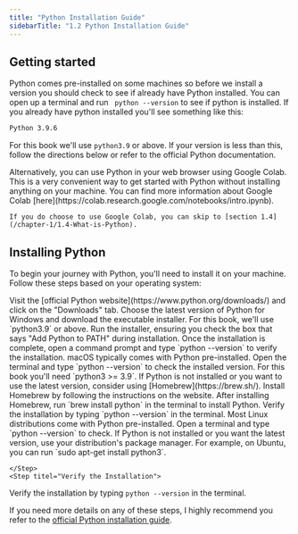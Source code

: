 ```yaml
---
title: "Python Installation Guide"
sidebarTitle: "1.2 Python Installation Guide"
---
```


## Getting started

Python comes pre-installed on some machines so before we install a version you should check to see if already have Python installed. You can open up a terminal
and run `
python --version` to see if python is installed. If you already have python installed you'll see something like this:

```bash Example output
Python 3.9.6
```

For this book we'll use `python3.9` or above. If your version is less than this, follow the directions below or refer to the official Python documentation.

<Note>
	Alternatively, you can use Python in your web browser using Google Colab.
	This is a very convenient way to get started with Python without installing
	anything on your machine. You can find more information about Google Colab
	[here](https://colab.research.google.com/notebooks/intro.ipynb).

    If you do choose to use Google Colab, you can skip to [section 1.4](/chapter-1/1.4-What-is-Python).

</Note>

## Installing Python

To begin your journey with Python, you'll need to install it on your machine. Follow these steps based on your operating system:

<Tabs>
	<Tab title="Windows">
		<Steps>
			<Step title="Download Python">
				Visit the [official Python
				website](https://www.python.org/downloads/) and click on the
				"Downloads" tab.
			</Step>
			<Step title="Choose the Python version">
				Choose the latest version of Python for Windows and download the
				executable installer. For this book, we'll use `python3.9` or above.   
			</Step>
			<Step title="Install Python">
				Run the installer, ensuring you check the box that says "Add
				Python to PATH" during installation.
			</Step>
			<Step title="Verify the Installation">
				Once the installation is complete, open a command prompt and
				type `python --version` to verify the installation.
			</Step>
		</Steps>
	</Tab>
	<Tab title="macOS">
		<Steps>
			<Step title="Check if Python is already installed">
				macOS typically comes with Python pre-installed. Open the
				terminal and type `python --version` to check the installed
				version. For this book you'll need `python3 >= 3.9`.
			</Step>
			<Step title="Install Python with Homebrew">
				If Python is not installed or you want to use the latest
				version, consider using [Homebrew](https://brew.sh/). Install
				Homebrew by following the instructions on the website. After
				installing Homebrew, run `brew install python` in the terminal
				to install Python.
			</Step>
			<Step title="Verify the Installation">
				Verify the installation by typing `python --version` in the
				terminal.
			</Step>
		</Steps>
	</Tab>
    <Tab title="Linux">
    <Steps>
    <Step title="Check if Python is already installed">
Most Linux distributions come with Python pre-installed. Open a terminal and type `python --version` to check.
    </Step>
    <Step title="Install Python">
If Python is not installed or you want the latest version, use your distribution's package manager. For example, on Ubuntu, you can run `sudo apt-get install python3`.
    
    </Step>
    <Step titel="Verify the Installation">
Verify the installation by typing `python --version` in the terminal.
    </Step>
    </Steps>

   </Tab>
    </Tabs>

If you need more details on any of these steps, I highly recommend you refer to the [official Python installation guide](https://wiki.python.org/moin/BeginnersGuide/Download).
